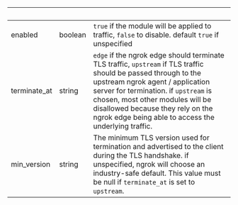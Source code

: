| &nbsp;       | &nbsp;  | &nbsp;                                                                                                                                                                                                                                                                                                                      |
| ------------ | ------- | --------------------------------------------------------------------------------------------------------------------------------------------------------------------------------------------------------------------------------------------------------------------------------------------------------------------------- |
| enabled      | boolean | `true` if the module will be applied to traffic, `false` to disable. default `true` if unspecified                                                                                                                                                                                                                          |
| terminate_at | string  | `edge` if the ngrok edge should terminate TLS traffic, `upstream` if TLS traffic should be passed through to the upstream ngrok agent / application server for termination. if `upstream` is chosen, most other modules will be disallowed because they rely on the ngrok edge being able to access the underlying traffic. |
| min_version  | string  | The minimum TLS version used for termination and advertised to the client during the TLS handshake. if unspecified, ngrok will choose an industry-safe default. This value must be null if `terminate_at` is set to `upstream`.                                                                                             |
